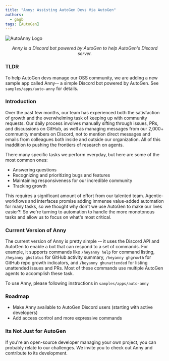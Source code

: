 ```yaml
---
title: "Anny: Assisting AutoGen Devs Via AutoGen"
authors:
  - gagb
tags: [AutoGen]
---
```



<div style={{ display: "flex", justifyContent: "center" }}>
  <img src={AutoAnnyLogo} alt="AutoAnny Logo" style={{ width: "250px" }} />
</div>
<p align="center"><em>Anny is a Discord bot powered by AutoGen to help AutoGen's Discord server.</em></p>


### TLDR

To help AutoGen devs manage our OSS community, we are adding a new sample app called Anny-- a simple Discord bot powered by AutoGen. See `samples/apps/auto-anny` for details.

### Introduction

Over the past few months, our team has experienced both the satisfaction of growth and the overwhelming task of keeping up with community requests. Our daily process involves manually sifting through issues, PRs, and discussions on GitHub, as well as managing messages from our 2,000+ community members on Discord, not to mention direct messages and emails from colleagues both inside and outside our organization. All of this inaddition to pushing the frontiers of research on agents.

There many specific tasks we perform everyday, but here are some of the most common ones:
- Answering questions
- Recognizing and prioritizing bugs and features
- Maintaining responsiveness for our incredible community
- Tracking growth

This requires a significant amount of effort from our talented team. Agentic-workflows and interfaces promise adding immense value-added automation for many tasks, so we thought why don't we use AutoGen to make our lives easier?! So we're turning to automation to handle the more monotonous tasks and allow us to focus on what's most critical.

### Current Version of Anny
The current version of Anny is pretty simple -- it uses the Discord API and AutoGen to enable a bot that can respond to a set of commands.
For example, it supports commands like `/heyanny help` for command listing, `/heyanny ghstatus` for GitHub activity summary, `/heyanny ghgrowth` for GitHub repo growth indicators, and `/heyanny ghunattended` for listing unattended issues and PRs. Most of these commands use multiple AutoGen agents to accomplish these task.

To use Anny, please following instructions in `samples/apps/auto-anny`


### Roadmap
- Make Anny available to AutoGen Discord users (starting with active developers)
- Add access control and more expressive commands


### Its Not Just for AutoGen
If you're an open-source developer managing your own project, you can probably relate to our challenges. We invite you to check out Anny and contribute to its development.

